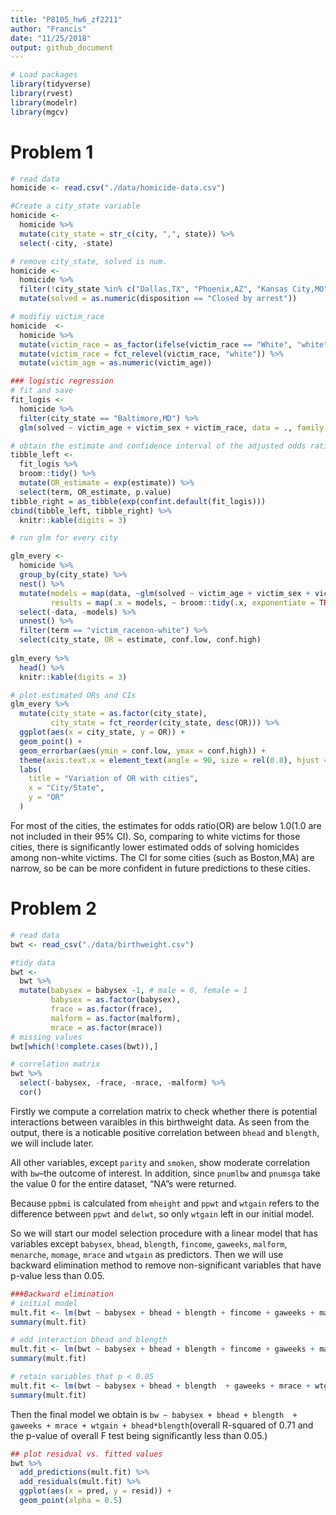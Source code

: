 ```yaml
---
title: "P8105_hw6_zf2211"
author: "Francis"
date: "11/25/2018"
output: github_document
---
```




```r
# Load packages
library(tidyverse)
library(rvest)
library(modelr)
library(mgcv)
```

# Problem 1



```r
# read data
homicide <- read.csv("./data/homicide-data.csv")
```

```r
#Create a city_state variable
homicide <- 
  homicide %>% 
  mutate(city_state = str_c(city, ",", state)) %>% 
  select(-city, -state)

# remove city_state, solved is num. 
homicide <- 
  homicide %>% 
  filter(!city_state %in% c("Dallas,TX", "Phoenix,AZ", "Kansas City,MO", "Tulsa,AL")) %>% 
  mutate(solved = as.numeric(disposition == "Closed by arrest"))
```


```r
# modifiy victim_race
homicide  <-  
  homicide %>% 
  mutate(victim_race = as_factor(ifelse(victim_race == "White", "white","non-white"))) %>% 
  mutate(victim_race = fct_relevel(victim_race, "white")) %>% 
  mutate(victim_age = as.numeric(victim_age)) 
```


```r
### logistic regression
# fit and save
fit_logis <-  
  homicide %>% 
  filter(city_state == "Baltimore,MD") %>% 
  glm(solved ~ victim_age + victim_sex + victim_race, data = ., family = binomial()) 

# obtain the estimate and confidence interval of the adjusted odds ratio for Baltimore,MD
tibble_left <-  
  fit_logis %>% 
  broom::tidy() %>% 
  mutate(OR_estimate = exp(estimate)) %>% 
  select(term, OR_estimate, p.value)
tibble_right = as_tibble(exp(confint.default(fit_logis)))
cbind(tibble_left, tibble_right) %>% 
  knitr::kable(digits = 3)
```



```r
# run glm for every city

glm_every <-  
  homicide %>% 
  group_by(city_state) %>% 
  nest() %>% 
  mutate(models = map(data, ~glm(solved ~ victim_age + victim_sex + victim_race, data = ., family = binomial())), 
         results = map(.x = models, ~ broom::tidy(.x, exponentiate = TRUE, conf.int = TRUE))) %>% 
  select(-data, -models) %>% 
  unnest() %>% 
  filter(term == "victim_racenon-white") %>% 
  select(city_state, OR = estimate, conf.low, conf.high)
  
glm_every %>% 
  head() %>% 
  knitr::kable(digits = 3)
```





```r
# plot estimated ORs and CIs
glm_every %>% 
  mutate(city_state = as.factor(city_state), 
         city_state = fct_reorder(city_state, desc(OR))) %>% 
  ggplot(aes(x = city_state, y = OR)) +
  geom_point() + 
  geom_errorbar(aes(ymin = conf.low, ymax = conf.high)) +
  theme(axis.text.x = element_text(angle = 90, size = rel(0.8), hjust = 1)) +
  labs(
    title = "Variation of OR with cities",
    x = "City/State",
    y = "OR"
  )
```


For most of the cities, the estimates for odds ratio(OR) are below 1.0(1.0 are not included in their 95% CI). So, comparing to white victims for those cities, there is significantly lower estimated odds of solving homicides among non-white victims. The CI for some cities (such as Boston,MA) are narrow, so be can be more confident in future predictions to these cities.





# Problem 2



```r
# read data
bwt <- read_csv("./data/birthweight.csv")
```




```r
#tidy data
bwt <-  
  bwt %>% 
  mutate(babysex = babysex -1, # male = 0, female = 1
         babysex = as.factor(babysex),
         frace = as.factor(frace),
         malform = as.factor(malform),
         mrace = as.factor(mrace))
# missing values
bwt[which(!complete.cases(bwt)),]           
```

```r
# correlation matrix
bwt %>% 
  select(-babysex, -frace, -mrace, -malform) %>% 
  cor()
```


Firstly we compute a correlation matrix to check whether there is potential interactions between varaibles in this birthweight data. As seen from the output, there is a noticable positive correlation between `bhead` and `blength`, we will include later. 



All other variables, except `parity` and `smoken`, show moderate correlation with `bw`--the outcome of interest. In addition, since `pnumlbw` and `pnumsga` take the value 0 for the entire dataset,  "NA"s were returned. 


Because `ppbmi` is calculated from `mheight` and `ppwt` and `wtgain` refers to the difference between `ppwt` and `delwt`, so only `wtgain` left in our initial model.



So we will start our model selection procedure with a linear model that has variables except `babysex`, `bhead`, `blength`, `fincome`, `gaweeks`, `malform`, `menarche`, `momage`, `mrace` and `wtgain` as predictors. Then we will use backward elimination method to remove non-significant variables that have p-value less than 0.05.



```r
###Backward elimination
# initial model
mult.fit <- lm(bwt ~ babysex + bhead + blength + fincome + gaweeks + malform+ menarche + momage+ mrace + wtgain, data = bwt)
summary(mult.fit)

# add interaction bhead and blength
mult.fit <- lm(bwt ~ babysex + bhead + blength + fincome + gaweeks + malform+ menarche + momage+ mrace + wtgain + bhead*blength, data = bwt)
summary(mult.fit) 

# retain variables that p < 0.05
mult.fit <- lm(bwt ~ babysex + bhead + blength  + gaweeks + mrace + wtgain + bhead*blength, data = bwt)
summary(mult.fit)
```

Then the final model we obtain is `bw ~ babysex + bhead + blength  + gaweeks + mrace + wtgain + bhead*blength`(overall R-squared of 0.71 and the p-value of overall F test being significantly less than 0.05.)


```r
## plot residual vs. fitted values
bwt %>% 
  add_predictions(mult.fit) %>% 
  add_residuals(mult.fit) %>% 
  ggplot(aes(x = pred, y = resid)) +
  geom_point(alpha = 0.5)
```
